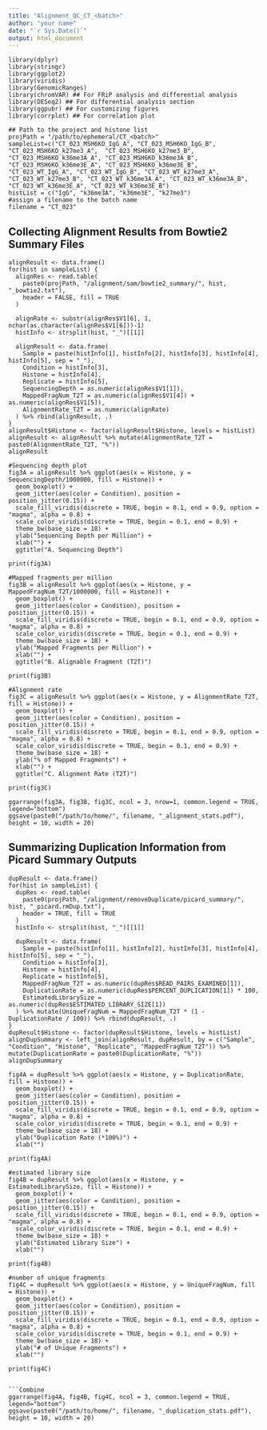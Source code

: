 ```yaml
---
title: "Alignment_QC_CT_<batch>"
author: "your name"
date: "`r Sys.Date()`"
output: html_document
---
```


```Load
library(dplyr)
library(stringr)
library(ggplot2)
library(viridis)
library(GenomicRanges)
library(chromVAR) ## For FRiP analysis and differential analysis
library(DESeq2) ## For differential analysis section
library(ggpubr) ## For customizing figures
library(corrplot) ## For correlation plot
```


```Set
## Path to the project and histone list
projPath = "/path/to/ephemeral/CT_<batch>"
sampleList=c("CT_023_MSH6KO_IgG_A", "CT_023_MSH6KO_IgG_B", "CT_023_MSH6KO_k27me3_A",  "CT_023_MSH6KO_k27me3_B", "CT_023_MSH6KO_k36me3A_A", "CT_023_MSH6KO_k36me3A_B", "CT_023_MSH6KO_k36me3E_A", "CT_023_MSH6KO_k36me3E_B", "CT_023_WT_IgG_A", "CT_023_WT_IgG_B", "CT_023_WT_k27me3_A", "CT_023_WT_k27me3_B", "CT_023_WT_k36me3A_A", "CT_023_WT_k36me3A_B", "CT_023_WT_k36me3E_A", "CT_023_WT_k36me3E_B")
histList = c("IgG", "k36me3A", "k36me3E", "k27me3")
#assign a filename to the batch name
filename = "CT_023"
```


## Collecting Alignment Results from Bowtie2 Summary Files

```Collect
alignResult <- data.frame()
for(hist in sampleList) {
  alignRes <- read.table(
    paste0(projPath, "/alignment/sam/bowtie2_summary/", hist, "_bowtie2.txt"), 
    header = FALSE, fill = TRUE
  )
  
  alignRate <- substr(alignRes$V1[6], 1, nchar(as.character(alignRes$V1[6]))-1)
  histInfo <- strsplit(hist, "_")[[1]]
  
  alignResult <- data.frame(
    Sample = paste(histInfo[1], histInfo[2], histInfo[3], histInfo[4], histInfo[5], sep = "_"), 
    Condition = histInfo[3], 
    Histone = histInfo[4], 
    Replicate = histInfo[5], 
    SequencingDepth = as.numeric(alignRes$V1[1]), 
    MappedFragNum_T2T = as.numeric(alignRes$V1[4]) + as.numeric(alignRes$V1[5]), 
    AlignmentRate_T2T = as.numeric(alignRate)
  ) %>% rbind(alignResult, .)
}
alignResult$Histone <- factor(alignResult$Histone, levels = histList)
alignResult <- alignResult %>% mutate(AlignmentRate_T2T = paste0(AlignmentRate_T2T, "%"))
alignResult
```

```Generate
#Sequencing depth plot
fig3A = alignResult %>% ggplot(aes(x = Histone, y = SequencingDepth/1000000, fill = Histone)) +
  geom_boxplot() +
  geom_jitter(aes(color = Condition), position = position_jitter(0.15)) +
  scale_fill_viridis(discrete = TRUE, begin = 0.1, end = 0.9, option = "magma", alpha = 0.8) +
  scale_color_viridis(discrete = TRUE, begin = 0.1, end = 0.9) +
  theme_bw(base_size = 18) +
  ylab("Sequencing Depth per Million") +
  xlab("") + 
  ggtitle("A. Sequencing Depth")

print(fig3A)

#Mapped fragments per million
fig3B = alignResult %>% ggplot(aes(x = Histone, y = MappedFragNum_T2T/1000000, fill = Histone)) +
  geom_boxplot() +
  geom_jitter(aes(color = Condition), position = position_jitter(0.15)) +
  scale_fill_viridis(discrete = TRUE, begin = 0.1, end = 0.9, option = "magma", alpha = 0.8) +
  scale_color_viridis(discrete = TRUE, begin = 0.1, end = 0.9) +
  theme_bw(base_size = 18) +
  ylab("Mapped Fragments per Million") +
  xlab("") +
  ggtitle("B. Alignable Fragment (T2T)")

print(fig3B)

#Alignment rate
fig3C = alignResult %>% ggplot(aes(x = Histone, y = AlignmentRate_T2T, fill = Histone)) +
  geom_boxplot() +
  geom_jitter(aes(color = Condition), position = position_jitter(0.15)) +
  scale_fill_viridis(discrete = TRUE, begin = 0.1, end = 0.9, option = "magma", alpha = 0.8) +
  scale_color_viridis(discrete = TRUE, begin = 0.1, end = 0.9) +
  theme_bw(base_size = 18) +
  ylab("% of Mapped Fragments") +
  xlab("") +
  ggtitle("C. Alignment Rate (T2T)")

print(fig3C)
```

```Combine
ggarrange(fig3A, fig3B, fig3C, ncol = 3, nrow=1, common.legend = TRUE, legend="bottom")
ggsave(paste0("/path/to/home/", filename, "_alignment_stats.pdf"), height = 10, width = 20)
```


## Summarizing Duplication Information from Picard Summary Outputs

```Collect
dupResult <- data.frame()
for(hist in sampleList) {
  dupRes <- read.table(
    paste0(projPath, "/alignment/removeDuplicate/picard_summary/", hist, "_picard.rmDup.txt"), 
    header = TRUE, fill = TRUE
  )
  histInfo <- strsplit(hist, "_")[[1]]
  
  dupResult <- data.frame(
    Sample = paste(histInfo[1], histInfo[2], histInfo[3], histInfo[4], histInfo[5], sep = "_"), 
    Condition = histInfo[3], 
    Histone = histInfo[4], 
    Replicate = histInfo[5], 
    MappedFragNum_T2T = as.numeric(dupRes$READ_PAIRS_EXAMINED[1]), 
    DuplicationRate = as.numeric(dupRes$PERCENT_DUPLICATION[1]) * 100, 
    EstimatedLibrarySize = as.numeric(dupRes$ESTIMATED_LIBRARY_SIZE[1])
  ) %>% mutate(UniqueFragNum = MappedFragNum_T2T * (1 - DuplicationRate / 100)) %>% rbind(dupResult, .)
}
dupResult$Histone <- factor(dupResult$Histone, levels = histList)
alignDupSummary <- left_join(alignResult, dupResult, by = c("Sample", "Condition", "Histone", "Replicate", "MappedFragNum_T2T")) %>% mutate(DuplicationRate = paste0(DuplicationRate, "%"))
alignDupSummary
```

```Generate
fig4A = dupResult %>% ggplot(aes(x = Histone, y = DuplicationRate, fill = Histone)) +
  geom_boxplot() +
  geom_jitter(aes(color = Condition), position = position_jitter(0.15)) +
  scale_fill_viridis(discrete = TRUE, begin = 0.1, end = 0.9, option = "magma", alpha = 0.8) +
  scale_color_viridis(discrete = TRUE, begin = 0.1, end = 0.9) +
  theme_bw(base_size = 18) +
  ylab("Duplication Rate (*100%)") +
  xlab("") 

print(fig4A)

#estimated library size
fig4B = dupResult %>% ggplot(aes(x = Histone, y = EstimatedLibrarySize, fill = Histone)) +
  geom_boxplot() +
  geom_jitter(aes(color = Condition), position = position_jitter(0.15)) +
  scale_fill_viridis(discrete = TRUE, begin = 0.1, end = 0.9, option = "magma", alpha = 0.8) +
  scale_color_viridis(discrete = TRUE, begin = 0.1, end = 0.9) +
  theme_bw(base_size = 18) +
  ylab("Estimated Library Size") +
  xlab("") 

print(fig4B)

#number of unique fragments
fig4C = dupResult %>% ggplot(aes(x = Histone, y = UniqueFragNum, fill = Histone)) +
  geom_boxplot() +
  geom_jitter(aes(color = Condition), position = position_jitter(0.15)) +
  scale_fill_viridis(discrete = TRUE, begin = 0.1, end = 0.9, option = "magma", alpha = 0.8) +
  scale_color_viridis(discrete = TRUE, begin = 0.1, end = 0.9) +
  theme_bw(base_size = 18) +
  ylab("# of Unique Fragments") +
  xlab("")

print(fig4C)


```Combine
ggarrange(fig4A, fig4B, fig4C, ncol = 3, common.legend = TRUE, legend="bottom")
ggsave(paste0("/path/to/home/", filename, "_duplication_stats.pdf"), height = 10, width = 20)
```
